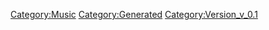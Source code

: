 {{Music
 |Name=ドッグ・ファイター
 |ID=114
 |Cov=115
 |Cd=20
 |Nam=109
 |Div=109
 |Ma=4
 |SerieId=4
 |SerieLogoId=4
 |WavId=115
 |VariationId=0
 |Dsc=109
 |Strt=10
 |ValkyrieBattle=1
 |ValkyrieIntro=1
 |ValkyrieIntroSky=1
 |DivaSolo=1
 |DivaMulti=1
 |Exp=4
 |OfficialName=ドッグ・ファイター
 |VocalName=--------------------
 |Description=作品：超時空要塞マクロス<br /><br />作曲：羽田健太郎
 |StoryTitle=「全機散開して、逆加速に移れいっ！」
 |StoryDesc=異星人からの襲撃に対し、可変戦闘機「バルキリー」を<br />駆って迎撃へと向かう統合軍の若きパイロットたち。<br />一条輝もスカル小隊の隊員として敵の襲撃を迎え撃つ。<br /><br />バルキリー隊が一斉発射したミサイルが戦端を開くと、<br />宇宙空間を舞台にしたドッグファイトの幕が上がった。
 |BuyURL=https://recochoku.jp/song/S14235080/single?ds=34295719
 |BannerId=1
 |AnmStoreURL=https://anime.dmkt-sp.jp/animestore/ci_pc?workId=20626
}}
[[Category:Music]]
[[Category:Generated]]
[[Category:Version_v_0.1]]
